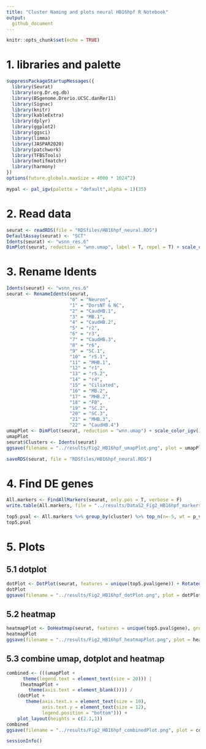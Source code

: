 ```yaml
---
title: "Cluster Naming and plots neural HB16hpf R Notebook"
output: 
  github_document
---
```


```r
knitr::opts_chunk$set(echo = TRUE)
```

# 1. libraries and palette
```r
suppressPackageStartupMessages({
  library(Seurat)
  library(org.Dr.eg.db)
  library(BSgenome.Drerio.UCSC.danRer11)
  library(Signac)
  library(knitr)
  library(kableExtra)
  library(dplyr)
  library(ggplot2)
  library(ggsci)
  library(limma)
  library(JASPAR2020)
  library(patchwork)
  library(TFBSTools)
  library(motifmatchr)
  library(harmony)
})
options(future.globals.maxSize = 4000 * 1024^2)
```

```r
mypal <- pal_igv(palette = "default",alpha = 1)(35)
```


# 2. Read data
```r
seurat <- readRDS(file = "RDSfiles/HB16hpf_neural.RDS")
DefaultAssay(seurat) <- "SCT"
Idents(seurat) <- "wsnn_res.6"
DimPlot(seurat, reduction = "wnn.umap", label = T, repel = T) + scale_color_igv()
```

# 3. Rename Idents
```r
Idents(seurat) <- "wsnn_res.6"
seurat <- RenameIdents(seurat,
                       "0" = "Neuron",
                       "1" = "DorsNT & NC",
                       "2" = "CaudHB.1",
                       "3" = "MB.1",
                       "4" = "CaudHB.2",
                       "5" = "r2",
                       "6" = "r3",
                       "7" = "CaudHB.3",
                       "8" = "r6",
                       "9" = "SC.1",
                       "10" = "r5.1",
                       "11" = "MHB.1",
                       "12" = "r1",
                       "13" = "r5.2",
                       "14" = "r4",
                       "15" = "Ciliated",
                       "16" = "MB.2",
                       "17" = "MHB.2",
                       "18" = "FB",
                       "19" = "SC.2",
                       "20" = "SC.3",
                       "21" = "MHB.3",
                       "22" = "CaudHB.4")
umapPlot <- DimPlot(seurat, reduction = "wnn.umap") + scale_color_igv()
umapPlot
seurat$Clusters <- Idents(seurat)
ggsave(filename = "../results/Fig2_HB16hpf_umapPlot.png", plot = umapPlot)
```

```r
saveRDS(seurat, file = "RDSfiles/HB16hpf_neural.RDS")
```

# 4. Find DE genes
```r
All.markers <- FindAllMarkers(seurat, only.pos = T, verbose = F)
write.table(All.markers, file = "../results/DataS2_Fig2_HB16hpf_markers.txt", sep = "\t", quote = F, col.names = NA)
```

```r
top5.pval <- All.markers %>% group_by(cluster) %>% top_n(n=-5, wt = p_val) %>% top_n(n=5, wt = avg_log2FC)
top5.pval
```

# 5. Plots
## 5.1 dotplot
```r
dotPlot <- DotPlot(seurat, features = unique(top5.pval$gene)) + RotatedAxis()
dotPlot
ggsave(filename = "../results/Fig2_HB16hpf_dotPlot.png", plot = dotPlot)
```

## 5.2 heatmap
```r
heatmapPlot <- DoHeatmap(seurat, features = unique(top5.pval$gene), group.colors = mypal, size = 5, angle = 90) + guides(color = FALSE)
heatmapPlot
ggsave(filename = "../results/Fig2_HB16hpf_heatmapPlot.png", plot = heatmapPlot)
```

## 5.3 combine umap, dotplot and heatmap
```r
combined <- (((umapPlot + 
      theme(legend.text = element_text(size = 20))) |
     (heatmapPlot +
        theme(axis.text = element_blank()))) / 
    (dotPlot + 
       theme(axis.text.x = element_text(size = 10),
             axis.text.y = element_text(size = 12),
             legend.position = "bottom"))) +
    plot_layout(heights = c(2.1,1))
combined
ggsave(filename = "../results/Fig2_HB16hpf_combinedPlot.png", plot = combined)
```


```r
sessionInfo()
```